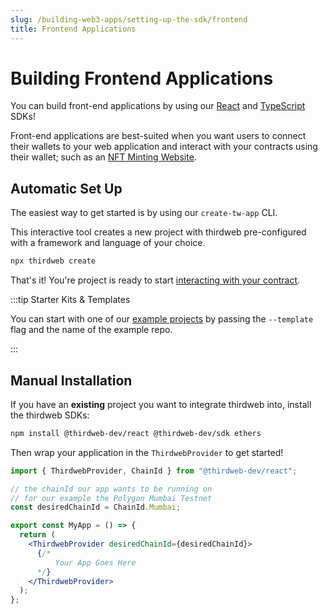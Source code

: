 ```yaml
---
slug: /building-web3-apps/setting-up-the-sdk/frontend
title: Frontend Applications
---
```



# Building Frontend Applications

You can build front-end applications by using our [React](/react) and [TypeScript](/typescript) SDKs!

Front-end applications are best-suited when you want users to connect their wallets to your web application and interact with your contracts using their wallet; such as an [NFT Minting Website](/examples/nft-drop).

## Automatic Set Up

The easiest way to get started is by using our `create-tw-app` CLI.

This interactive tool creates a new project with thirdweb pre-configured with a framework and language of your choice.

```bash
npx thirdweb create
```

That's it! You're project is ready to start [interacting with your contract](/getting-started/interact-with-your-contract).

:::tip Starter Kits & Templates

You can start with one of our [example projects](/examples) by passing the `--template` flag and the name of the example repo.

:::

## Manual Installation

If you have an **existing** project you want to integrate thirdweb into, install the thirdweb SDKs:

```bash
npm install @thirdweb-dev/react @thirdweb-dev/sdk ethers
```

Then wrap your application in the `ThirdwebProvider` to get started!

```jsx
import { ThirdwebProvider, ChainId } from "@thirdweb-dev/react";

// the chainId our app wants to be running on
// for our example the Polygon Mumbai Testnet
const desiredChainId = ChainId.Mumbai;

export const MyApp = () => {
  return (
    <ThirdwebProvider desiredChainId={desiredChainId}>
      {/*
          Your App Goes Here
      */}
    </ThirdwebProvider>
  );
};
```

